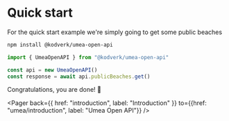 # Quick start

For the quick start example we're simply going to get some public beaches

<Steps>

```bash
npm install @kodverk/umea-open-api
```

```javascript
import { UmeaOpenAPI } from "@kodverk/umea-open-api"

const api = new UmeaOpenAPI()
const response = await api.publicBeaches.get()
```

</Steps>

Congratulations, you are done! 🎉

<Pager 
  back={{ href: "introduction", label: "Introduction" }}
  to={{href: "umea/introduction", label: "Umea Open API"}} 
/>
